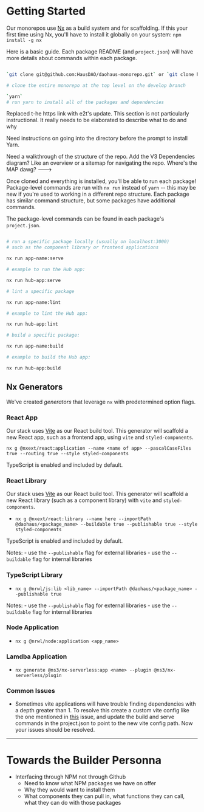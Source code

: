 # Getting Started

Our monorepos use [Nx](https://nx.dev/) as a build system and for scaffolding. If this your first time using Nx, you'll have to install it globally on your system:
`npm install -g nx`

Here is a basic guide. Each package README (and `project.json`) will have more details about commands within each package.

```bash

`git clone git@github.com:HausDAO/daohaus-monorepo.git` or `git clone https://github.com/HausDAO/daohaus-monorepo.git`

# clone the entire monorepo at the top level on the develop branch

`yarn`
# run yarn to install all of the packages and dependencies

```

Replaced t-he https link with e2t's update. This section is not particularly instructional. It really needs to be elaborated to describe what to do and why

Need instructions on going into the directory before the prompt to install Yarn.

Need a walkthrough of the structure of the repo. Add the V3 Dependencies diagram? Like an overview or a sitemap for navigating the repo. Where's the MAP dawg?
--->

Once cloned and everything is installed, you'll be able to run each package! Package-level commands are run with `nx run` instead of `yarn` -- this may be new if you're used to working in a different repo structure. Each package has similar command structure, but some packages have additional commands.

The package-level commands can be found in each package's `project.json`.

```bash

# run a specific package locally (usually on localhost:3000)
# such as the component library or frontend applications

nx run app-name:serve

# example to run the Hub app:

nx run hub-app:serve

# lint a specific package

nx run app-name:lint

# example to lint the Hub app:

nx run hub-app:lint

# build a specific package:

nx run app-name:build

# example to build the Hub app:

nx run hub-app:build

```

## Nx Generators

We've created _generators_ that leverage `nx` with predetermined option flags.

### React App

Our stack uses [Vite](https://vitejs.dev/) as our React build tool. This generator will scaffold a new React app, such as a frontend app, using `vite` and `styled-components`.

`nx g @nxext/react:application --name <name of app> --pascalCaseFiles true --routing true --style styled-components`

TypeScript is enabled and included by default.

### React Library

Our stack uses [Vite](https://vitejs.dev/) as our React build tool. This generator will scaffold a new React library (such as a component library) with `vite` and `styled-components`.

- `nx g @nxext/react:library --name here --importPath @daohaus/<package_name> --buildable true --publishable true --style styled-components`

TypeScript is enabled and included by default.

Notes: - use the `--publishable` flag for external libraries - use the `--buildable` flag for internal libraries

### TypeScript Library

- `nx g @nrwl/js:lib <lib_name> --importPath @daohaus/<package_name> --publishable true`

Notes: - use the `--publishable` flag for external libraries - use the `--buildable` flag for internal libraries

### Node Application

- `nx g @nrwl/node:application <app_name>`

### Lamdba Application

- `nx generate @ns3/nx-serverless:app <name> --plugin @ns3/nx-serverless/plugin`

### Common Issues

- Sometimes vite applications will have trouble finding dependencies with a depth greater than 1. To resolve this create a custom vite config like the one mentioned in [this](https://github.com/aleclarson/vite-tsconfig-paths/issues/12#issuecomment-1081160667) issue, and update the build and serve commands in the project.json to point to the new vite config path. Now your issues should be resolved.

---

# Towards the Builder Personna

- Interfacing through NPM not through Github
  - Need to know what NPM packages we have on offer
  - Why they would want to install them
  - What components they can pull in, what functions they can call, what they can do with those packages
